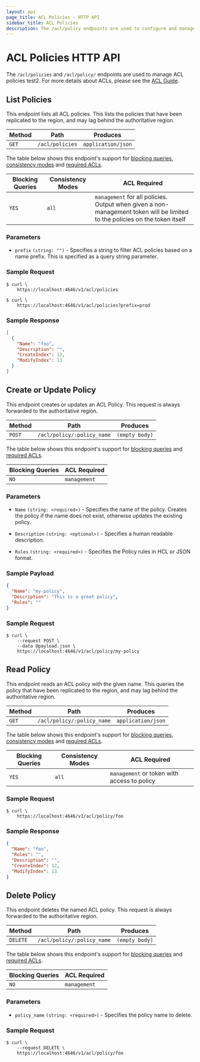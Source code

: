 ```yaml
---
layout: api
page_title: ACL Policies - HTTP API
sidebar_title: ACL Policies
description: The /acl/policy endpoints are used to configure and manage ACL policies.
---
```


# ACL Policies HTTP API

The `/acl/policies` and `/acl/policy/` endpoints are used to manage ACL policies test2.
For more details about ACLs, please see the [ACL Guide](https://learn.hashicorp.com/nomad?track=acls#operations-and-development).

## List Policies

This endpoint lists all ACL policies. This lists the policies that have been replicated
to the region, and may lag behind the authoritative region.

| Method | Path            | Produces           |
| ------ | --------------- | ------------------ |
| `GET`  | `/acl/policies` | `application/json` |

The table below shows this endpoint's support for
[blocking queries](/api-docs#blocking-queries), [consistency modes](/api-docs#consistency-modes) and
[required ACLs](/api-docs#acls).

| Blocking Queries | Consistency Modes | ACL Required                                                                                                                     |
| ---------------- | ----------------- | -------------------------------------------------------------------------------------------------------------------------------- |
| `YES`            | `all`             | `management` for all policies.<br />Output when given a non-management token will be limited to the policies on the token itself |

### Parameters

- `prefix` `(string: "")` - Specifies a string to filter ACL policies based on
  a name prefix. This is specified as a query string parameter.

### Sample Request

```shell-session
$ curl \
    https://localhost:4646/v1/acl/policies
```

```shell-session
$ curl \
    https://localhost:4646/v1/acl/policies?prefix=prod
```

### Sample Response

```json
[
  {
    "Name": "foo",
    "Description": "",
    "CreateIndex": 12,
    "ModifyIndex": 13
  }
]
```

## Create or Update Policy

This endpoint creates or updates an ACL Policy. This request is always forwarded to the
authoritative region.

| Method | Path                       | Produces       |
| ------ | -------------------------- | -------------- |
| `POST` | `/acl/policy/:policy_name` | `(empty body)` |

The table below shows this endpoint's support for
[blocking queries](/api-docs#blocking-queries) and
[required ACLs](/api-docs#acls).

| Blocking Queries | ACL Required |
| ---------------- | ------------ |
| `NO`             | `management` |

### Parameters

- `Name` `(string: <required>)` - Specifies the name of the policy.
  Creates the policy if the name does not exist, otherwise updates the existing policy.

- `Description` `(string: <optional>)` - Specifies a human readable description.

- `Rules` `(string: <required>)` - Specifies the Policy rules in HCL or JSON format.

### Sample Payload

```json
{
  "Name": "my-policy",
  "Description": "This is a great policy",
  "Rules": ""
}
```

### Sample Request

```shell-session
$ curl \
    --request POST \
    --data @payload.json \
    https://localhost:4646/v1/acl/policy/my-policy
```

## Read Policy

This endpoint reads an ACL policy with the given name. This queries the policy that have been
replicated to the region, and may lag behind the authoritative region.

| Method | Path                       | Produces           |
| ------ | -------------------------- | ------------------ |
| `GET`  | `/acl/policy/:policy_name` | `application/json` |

The table below shows this endpoint's support for
[blocking queries](/api-docs#blocking-queries), [consistency modes](/api-docs#consistency-modes) and
[required ACLs](/api-docs#acls).

| Blocking Queries | Consistency Modes | ACL Required                                |
| ---------------- | ----------------- | ------------------------------------------- |
| `YES`            | `all`             | `management` or token with access to policy |

### Sample Request

```shell-session
$ curl \
    https://localhost:4646/v1/acl/policy/foo
```

### Sample Response

```json
{
  "Name": "foo",
  "Rules": "",
  "Description": "",
  "CreateIndex": 12,
  "ModifyIndex": 13
}
```

## Delete Policy

This endpoint deletes the named ACL policy. This request is always forwarded to the
authoritative region.

| Method   | Path                       | Produces       |
| -------- | -------------------------- | -------------- |
| `DELETE` | `/acl/policy/:policy_name` | `(empty body)` |

The table below shows this endpoint's support for
[blocking queries](/api-docs#blocking-queries) and
[required ACLs](/api-docs#acls).

| Blocking Queries | ACL Required |
| ---------------- | ------------ |
| `NO`             | `management` |

### Parameters

- `policy_name` `(string: <required>)` - Specifies the policy name to delete.

### Sample Request

```shell-session
$ curl \
    --request DELETE \
    https://localhost:4646/v1/acl/policy/foo
```
